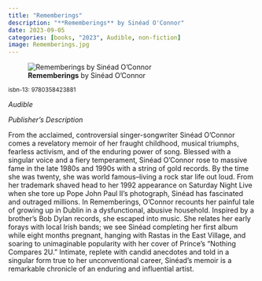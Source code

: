 ```yaml
---
title: "Rememberings"
description: "**Rememberings** by Sinéad O'Connor"
date: 2023-09-05
categories: [books, "2023", Audible, non-fiction]
image: Rememberings.jpg
---
```

![**Rememberings** by Sinéad O'Connor](Rememberings.jpg){fig-align="left"}

<sup>isbn-13: 9780358423881</sup>

*Audible*

*Publisher's Description*

From the acclaimed, controversial singer-songwriter Sinéad O'Connor comes a
revelatory memoir of her fraught childhood, musical triumphs, fearless
activism, and of the enduring power of song. Blessed with a singular voice
and a fiery temperament, Sinéad O'Connor rose to massive fame in the late
1980s and 1990s with a string of gold records. By the time she was twenty,
she was world famous--living a rock star life out loud. From her trademark
shaved head to her 1992 appearance on Saturday Night Live when she tore up
Pope John Paul II's photograph, Sinéad has fascinated and outraged
millions. In Rememberings, O'Connor recounts her painful tale of growing up
in Dublin in a dysfunctional, abusive household. Inspired by a brother's
Bob Dylan records, she escaped into music. She relates her early forays
with local Irish bands; we see Sinéad completing her first album while
eight months pregnant, hanging with Rastas in the East Village, and soaring
to unimaginable popularity with her cover of Prince's "Nothing Compares
2U." Intimate, replete with candid anecdotes and told in a singular form
true to her unconventional career, Sinéad's memoir is a remarkable
chronicle of an enduring and influential artist.